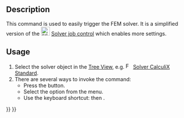 <languages/>
<translate>

<!--T:4-->
{{Docnav
|[[FEM_SolverControl|Solver Job Control]]
|[[FEM_ResultsPurge|Purge Results]]
|[[FEM_Workbench|FEM]]
|IconL=FEM_SolverControl.svg
|IconR=FEM_ResultsPurge.svg
|IconC=Workbench_FEM.svg
}}

<!--T:1-->
{{GuiCommand
|Name=FEM SolverRun
|MenuLocation=Solve → Run Solver
|Workbenches=[[FEM_Workbench|FEM]]
|Shortcut={{KEY|S}} {{KEY|R}}
|SeeAlso=[[FEM_SolverControl|FEM Solver job control]]
}}

==Description== <!--T:2-->

<!--T:9-->
This command is used to easily trigger the FEM solver. It is a simplified version of the [[Image:FEM_SolverControl.svg|24px]] [[FEM_SolverControl|Solver job control]] which enables more settings.

==Usage== <!--T:3-->

<!--T:8-->
# Select the solver object in the [[Tree_View|Tree View]], e.g. [[Image:FEM_SolverCalculixCcxtools.svg|16px]] [[FEM_SolverCalculixCcxtools|Solver CalculiX Standard]].
# There are several ways to invoke the command:
#* Press the {{Button|[[Image:FEM_SolverRun.svg|16px]] [[FEM_SolverRun|Run Solver]]}} button.
#* Select the {{MenuCommand|Solve → [[Image:FEM_SolverRun.svg|16px]] Run Solver}} option from the menu.
#* Use the keyboard shortcut: {{KEY|S}} then {{KEY|R}}.


<!--T:5-->
{{Docnav
|[[FEM_SolverControl|Solver Job Control]]
|[[FEM_ResultsPurge|Purge Results]]
|[[FEM_Workbench|FEM]]
|IconL=FEM_SolverControl.svg
|IconR=FEM_ResultsPurge.svg
|IconC=Workbench_FEM.svg
}}

</translate>
{{FEM_Tools_navi{{#translation:}}}}
{{Userdocnavi{{#translation:}}}}